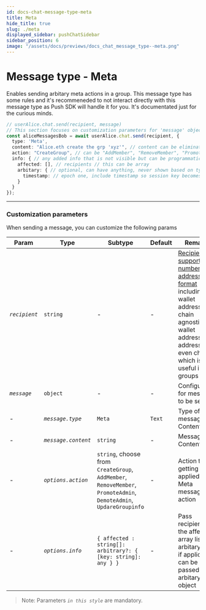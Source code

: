 ```yaml
---
id: docs-chat-message-type-meta
title: Meta
hide_title: true
slug: ./meta
displayed_sidebar: pushChatSidebar
sidebar_position: 6
image: "/assets/docs/previews/docs_chat_message_type--meta.png"
---
```


# Message type - Meta

Enables sending arbitary meta actions in a group. This message type has some rules and it's recommeneded to not interact directly with this message type as Push SDK will handle it for you. It's documentated just for the curious minds.

<head>
  <title>Message Type - Meta | Push Chat | Push Documentation</title>
</head>


<Tabs className="codetabs" groupId="code-examples">
  <TabItem value="js" attributes={{className: "codetab js"}} default>

```typescript
// userAlice.chat.send(recipient, message)
// This section focuses on customization parameters for 'message' object
const aliceMessagesBob = await userAlice.chat.send(recipient, {
  type: 'Meta',
  content: "Alice.eth create the grp 'xyz'", // content can be eliminated
  action: "CreateGroup", // can be "AddMember", "RemoveMember", "PromoteAdmin", etc
  info: { // any added info that is not visible but can be programmatically understood
    affected: [], // recipients // this can be array
    arbitary: { // optional, can have anything, never shown based on type
      timestamp: // epoch one, include timestamp so session key becomes different
    }
  }
});
```

  </TabItem>
</Tabs>

---

### Customization parameters

When sending a message, you can customize the following params

| Param         | Type                | Subtype                                                                                                            | Default | Remarks                                                                                                                                                                                              |
| ------------- | ------------------- | ------------------------------------------------------------------------------------------------------------------ | ------- | ---------------------------------------------------------------------------------------------------------------------------------------------------------------------------------------------------- |
| _`recipient`_ | `string`            | -                                                                                                                  | -       | [Recipient supports a number of address format](/docs/chat/supported-wallet-standards/ "Supported wallet standards for Push Chat") including wallet address, chain agnostic wallet address, NFT addresses or even chatid which is useful in groups |
| _`message`_   | `object`            | -                                                                                                                  | -       | Configuration for message to be sent                                                                                                                                                                 |
| -             | _`message.type`_    | `Meta`                                                                                                             | `Text`  | Type of message Content                                                                                                                                                                              |
| -             | _`message.content`_ | `string`                                                                                                           | -       | Message Content                                                                                                                                                                                      |
| -             | _`options.action`_  | `string`, choose from `CreateGroup`, `AddMember`, `RemoveMember`, `PromoteAdmin`, `DemoteAdmin`, `UpdareGroupinfo` | -       | Action that is getting applied in the Meta message action                                                                                                                                            |
| -             | _`options.info`_    | `{ affected : string[]: arbitrary?: { [key: string]: any } }`                                                      | -       | Pass recipients in the affected array list, any arbitary data if applicable can be passed in arbitary object                                                                                         |

> Note: Parameters _`in this style`_ are mandatory.
